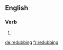 ==English==

===Verb===
{{head|en|present participle}}

# {{present participle of|redub|lang=en}}

[[de:redubbing]]
[[fr:redubbing]]